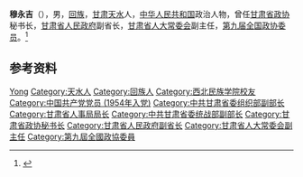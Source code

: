 '''穆永吉'''（{{bd|1932年|2月|2017年|12月21日}}），男，[[回族|回族]]，[[甘肃|甘肃]][[天水|天水]]人，[[中华人民共和国|中华人民共和国]]政治人物，曾任[[甘肃省政协|甘肃省政协]]秘书长，[[甘肃省人民政府|甘肃省人民政府]]副省长，[[甘肃省人大常委会|甘肃省人大常委会]]副主任，[[第九届全国政协委员|第九届全国政协委员]]。<ref>{{Cite web|title=穆永吉同志逝世|url=http://gansu.gansudaily.com.cn/system/2018/02/03/016903136.shtml|accessdate=2020-07-19|work=甘肃日报|archiveurl=https://web.archive.org/web/20200719053258/http://gansu.gansudaily.com.cn/system/2018/02/03/016903136.shtml|archivedate=2020-07-19}}</ref>

== 参考资料 ==
{{reflist}}

{{中国人物小作品}}

{{Authority control}}
{{DEFAULTSORT:Mu穆}}
[[Category:穆姓|Yong]]
[[Category:天水人|Category:天水人]]
[[Category:回族人|Category:回族人]]
[[Category:西北民族学院校友|Category:西北民族学院校友]]
[[Category:中国共产党党员_(1954年入党)|Category:中国共产党党员 (1954年入党)]]
[[Category:中共甘肃省委组织部副部长|Category:中共甘肃省委组织部副部长]]
[[Category:甘肃省人事局局长|Category:甘肃省人事局局长]]
[[Category:中共甘肃省委统战部副部长|Category:中共甘肃省委统战部副部长]]
[[Category:甘肃省政协秘书长|Category:甘肃省政协秘书长]]
[[Category:甘肃省人民政府副省长|Category:甘肃省人民政府副省长]]
[[Category:甘肃省人大常委会副主任|Category:甘肃省人大常委会副主任]]
[[Category:第九屆全國政協委員|Category:第九屆全國政協委員]]